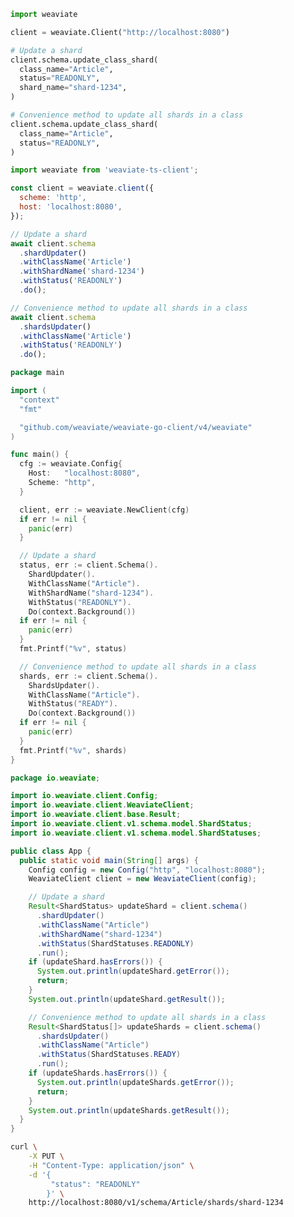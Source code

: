 
<Tabs groupId="languages">
<TabItem value="py" label="Python">

```python
import weaviate

client = weaviate.Client("http://localhost:8080")

# Update a shard
client.schema.update_class_shard(
  class_name="Article",
  status="READONLY",
  shard_name="shard-1234",
)

# Convenience method to update all shards in a class
client.schema.update_class_shard(
  class_name="Article",
  status="READONLY",
)
```

</TabItem>
<TabItem value="js" label="JavaScript/TypeScript">

```js
import weaviate from 'weaviate-ts-client';

const client = weaviate.client({
  scheme: 'http',
  host: 'localhost:8080',
});

// Update a shard
await client.schema
  .shardUpdater()
  .withClassName('Article')
  .withShardName('shard-1234')
  .withStatus('READONLY')
  .do();

// Convenience method to update all shards in a class
await client.schema
  .shardsUpdater()
  .withClassName('Article')
  .withStatus('READONLY')
  .do();
```

</TabItem>
<TabItem value="go" label="Go">

```go
package main

import (
  "context"
  "fmt"

  "github.com/weaviate/weaviate-go-client/v4/weaviate"
)

func main() {
  cfg := weaviate.Config{
    Host:   "localhost:8080",
    Scheme: "http",
  }

  client, err := weaviate.NewClient(cfg)
  if err != nil {
    panic(err)
  }

  // Update a shard
  status, err := client.Schema().
    ShardUpdater().
    WithClassName("Article").
    WithShardName("shard-1234").
    WithStatus("READONLY").
    Do(context.Background())
  if err != nil {
    panic(err)
  }
  fmt.Printf("%v", status)

  // Convenience method to update all shards in a class
  shards, err := client.Schema().
    ShardsUpdater().
    WithClassName("Article").
    WithStatus("READY").
    Do(context.Background())
  if err != nil {
    panic(err)
  }
  fmt.Printf("%v", shards)
}
```

</TabItem>
<TabItem value="java" label="Java">

```java
package io.weaviate;

import io.weaviate.client.Config;
import io.weaviate.client.WeaviateClient;
import io.weaviate.client.base.Result;
import io.weaviate.client.v1.schema.model.ShardStatus;
import io.weaviate.client.v1.schema.model.ShardStatuses;

public class App {
  public static void main(String[] args) {
    Config config = new Config("http", "localhost:8080");
    WeaviateClient client = new WeaviateClient(config);

    // Update a shard
    Result<ShardStatus> updateShard = client.schema()
      .shardUpdater()
      .withClassName("Article")
      .withShardName("shard-1234")
      .withStatus(ShardStatuses.READONLY)
      .run();
    if (updateShard.hasErrors()) {
      System.out.println(updateShard.getError());
      return;
    }
    System.out.println(updateShard.getResult());

    // Convenience method to update all shards in a class
    Result<ShardStatus[]> updateShards = client.schema()
      .shardsUpdater()
      .withClassName("Article")
      .withStatus(ShardStatuses.READY)
      .run();
    if (updateShards.hasErrors()) {
      System.out.println(updateShards.getError());
      return;
    }
    System.out.println(updateShards.getResult());
  }
}
```

</TabItem>
<TabItem value="curl" label="Curl">

```bash
curl \
    -X PUT \
    -H "Content-Type: application/json" \
    -d '{
         "status": "READONLY"
        }' \
    http://localhost:8080/v1/schema/Article/shards/shard-1234
```

</TabItem>
</Tabs>
